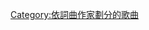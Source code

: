 {{Category explanation|'''[[艾力克·班傑明|艾力克·班傑明]]'''創作或聯合創作的歌曲。關於艾力克·班傑明的歌曲，請見「[[:Category:艾力克·班傑明歌曲|:Category:艾力克·班傑明歌曲]]」}}

[[Category:依詞曲作家劃分的歌曲|Category:依詞曲作家劃分的歌曲]]